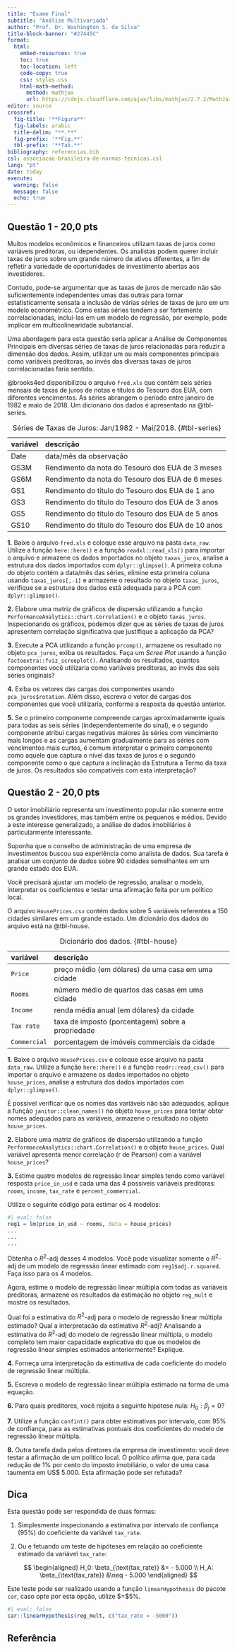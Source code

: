 ```yaml
---
title: "Exame Final"
subtitle: "Análise Multivariada"
author: "Prof. Dr. Washington S. da Silva"
title-block-banner: "#27445C"
format:
  html:
    embed-resources: true
    toc: true
    toc-location: left
    code-copy: true
    css: styles.css
    html-math-method: 
      method: mathjax
      url: https://cdnjs.cloudflare.com/ajax/libs/mathjax/2.7.2/MathJax.js?config=TeX-AMS-MML_HTMLorMML
editor: source
crossref:
  fig-title: '**Figura**'
  fig-labels: arabic
  title-delim: "**.**"
  fig-prefix: '**Fig.**'
  tbl-prefix: '**Tab.**'
bibliography: referencias.bib
csl: associacao-brasileira-de-normas-tecnicas.csl
lang: "pt"
date: today
execute: 
  warning: false
  message: false
  echo: true
---
```



## Questão 1 - 20,0 pts

Muitos modelos econômicos e financeiros utilizam taxas de juros como variáveis preditoras, ou idependentes. Os analistas podem querer incluir taxas de juros sobre um grande número de ativos diferentes, a fim de refletir a variedade de oportunidades de investimento abertas aos investidores.

Contudo, pode-se argumentar que as taxas de juros de mercado não são suficientemente independentes umas das outras para tornar estatisticamente 
sensata a inclusão de várias séries de taxas de juro em um modelo econométrico. Como estas séries tendem a ser fortemente correlacionadas, incluí-las em um 
modelo de regressão, por exemplo, pode implicar em multicolinearidade 
substancial.

Uma abordagem para esta questão seria aplicar a Análise de Componentes 
Principais em diversas séries de taxas de juros relacionadas 
para reduzir a dimensão dos dados. Assim, utilizar um ou mais 
componentes principais como variáveis preditoras, ao invés das diversas 
taxas de juros correlacionadas faria sentido.

@brooks4ed disponibilizou o arquivo `fred.xls` que contém seis séries mensais 
de taxas de juros de notas e títulos do Tesouro dos EUA,  com diferentes vencimentos. As séries abrangem o período entre janeiro de 1982 e maio de 
2018. Um dicionário dos dados é apresentado na @tbl-series.

| variável | descrição                                          |
| :------- | :------------------------------------------------- |
| Date     | data/mês da observação                             |
| GS3M     | Rendimento da nota do Tesouro dos EUA de 3 meses   |
| GS6M     | Rendimento da nota do Tesouro dos EUA de 6 meses   |
| GS1      | Rendimento do título do Tesouro dos EUA de 1 ano   |
| GS3      | Rendimento do título do Tesouro dos EUA de 3 anos  |
| GS5      | Rendimento do título do Tesouro dos EUA de 5 anos  |
| GS10     | Rendimento do título do Tesouro dos EUA de 10 anos |
: Séries de Taxas de Juros: Jan/1982 - Mai/2018. {#tbl-series}


**1.** Baixe o arquivo `fred.xls` e coloque esse arquivo na pasta 
`data_raw`. Utilize a função `here::here()` e a função 
`readxl::read_xls()` para importar o arquivo e armazene os dados 
importados no objeto `taxas_juros`, analise a estrutura dos 
dados importados com `dplyr::glimpse()`. A primeira coluna 
do objeto contém a data/mês das séries, elimine esta 
primeira coluna usando `taxas_juros[,-1]` e armazene o 
resultado no objeto `taxas_juros`, verifique se a estrutura 
dos dados está adequada para a PCA com `dplyr::glimpse()`.


**2.** Elabore uma matriz de gráficos de dispersão utilizando a função `PerformanceAnalytics::chart.Correlation()` e o objeto `taxas_juros`. Inspecionando os gráficos, podemos dizer que as séries de taxas de juros apresentem correlação significativa que justifique a aplicação da PCA? 


**3.** Execute a PCA utilizando a função `prcomp()`, armazene os 
resultado no objeto `pca_juros`, exiba os resultados. Faça um 
*Scree Plot* usando a função `factoextra::fviz_screeplot()`. Analisando 
os resultados, quantos componentes você utilizaria como 
variáveis preditoras, ao invés das seis séries originais?


**4.** Exiba os vetores das cargas dos componentes usando `pca_juros$rotation`. 
Além disso, escreva o vetor de cargas dos componentes que você utilizaria, conforme a resposta da questão anterior.


**5.** Se o primeiro componente compreende cargas aproximadamente iguais 
para todas as seis séries (independentemente do sinal), e o segundo componente 
atribui cargas negativas maiores às séries com vencimento mais longos e as 
cargas aumentam gradualmente para as séries com vencimentos mais curtos, é 
comum interpretar o primeiro componente como aquele que captura o nível das 
taxas de juros e o segundo componente como o que captura a inclinação da 
Estrutura a Termo da taxa de juros. Os resultados são compatíveis com esta 
interpretação?



## Questão 2 - 20,0 pts

O setor imobiliário representa um investimento popular não somente entre os 
grandes investidores, mas também entre os pequenos e médios. Devido a este 
interesse generalizado, a análise de dados imobiliários é particularmente 
interessante.

Suponha que o conselho de administração de uma empresa de investimentos 
buscou sua experiência como analista de dados. Sua tarefa é analisar 
um conjunto de dados sobre 90 cidades semelhantes em um grande estado dos 
EUA. 

Você precisará ajustar um modelo de regressão, analisar o modelo, 
interpretar os coeficientes e testar uma afirmação feita por um político 
local. 

O arquivo `HousePrices.csv` contém dados sobre 5 variáveis referentes a 150 
cidades similares em um grande estado. Um dicionário dos dados do 
arquivo está na @tbl-house.

| variável      | descrição                                          |
| :------------ | :------------------------------------------------- |
| `Price`       | preço médio (em dólares) de uma casa em uma cidade |
| `Rooms`       | número médio de quartos das casas em uma cidade    |
| `Income`      | renda média anual (em dólares) da cidade           |
| `Tax rate`    | taxa de imposto (porcentagem) sobre a propriedade  |
| `Commercial`  | porcentagem de imóveis commerciais da cidade       |
: Dicionário dos dados. {#tbl-house}

**1.** Baixe o arquivo `HousePrices.csv` e coloque esse arquivo na pasta 
`data_raw`. Utilize a função `here::here()` e a função 
`readr::read_csv()` para importar o arquivo e armazene os dados 
importados no objeto `house_prices`, analise a estrutura dos 
dados importados com `dplyr::glimpse()`.


É possível verificar que os nomes das variáveis não são adequados, aplique 
a função `janitor::clean_names()` no objeto `house_prices` para tentar 
obter nomes adequados para as variáveis, armazene o resultado no 
objeto `house_prices`. 


**2.** Elabore uma matriz de gráficos de dispersão utilizando a função `PerformanceAnalytics::chart.Correlation()` e o objeto `house_prices`. 
Qual variável apresenta menor correlação (r de Pearson) com a variável 
`house_prices`?


**3.** Estime quatro modelos de regressão linear simples tendo como 
variável resposta `price_in_usd` e cada uma das 4 possíveis 
variáveis preditoras: `rooms`, `income`, `tax_rate` e `percent_commercial`.

Utilize o seguinte código para estimar os 4 modelos:

```r
#| eval: false
reg1 = lm(price_in_usd ~ rooms, data = house_prices) 
...
...
...
```

Obtenha o $R^2$-adj desses 4 modelos. Você pode visualizar somente 
o $R^2$-adj de um modelo de regressão linear estimado com `reg1$adj.r.squared`. 
Faça isso para os 4 modelos.

Agora, estime o modelo de regressão linear múltipla com todas as 
variáveis preditoras, armazene os resultados da estimação no objeto `reg_mult`
e mostre os resultados.

Qual foi a estimativa do $R^2$-adj para o modelo de regressão linear 
múltipla estimado? Qual a interpretacão da estimativa $R^2$-adj? 
Analisando a estimativa do $R^2$-adj do modelo de regressão linear múltipla, 
o modelo completo tem maior capacidade explicativa do que os modelos 
de regressão linear simples estimados anteriormente? Explique.


**4.** Forneça uma interpretação da estimativa de cada coeficiente do modelo 
de regressão linear múltipla.


**5.** Escreva o modelo de regressão linear múltipla estimado na forma de 
uma equação.


**6.** Para quais preditores, você rejeita a seguinte hipótese 
nula: $H_0: \beta_j = 0$?


**7.** Utilize a função `confint()` para obter estimativas por intervalo, 
com 95% de confiança, para as estimativas pontuais dos coeficientes do modelo 
de regressão linear múltipla. 


**8.** Outra tarefa dada pelos diretores da empresa de investimento: 
você deve testar a afirmação de um político local. O político afirma que, 
para cada redução de 1% por cento do imposto imobiliário, o valor de uma 
casa taumenta em US\$ 5.000. Esta afirmação pode ser refutada? 

::: {.callout-tip}
## Dica

Esta questão pode ser respondida de duas formas:

1. Simplesmente inspecionando a estimativa por intervalo de confiança (95%) do coeficiente da variável `tax_rate`.

2. Ou e
fetuando um teste de hipóteses em relação ao coeficiente 
estimado da variável `tax_rate`:

$$
\begin{aligned}
H_0: \beta_{\text{tax_rate}} &= - 5.000 \\
H_A: \beta_{\text{tax_rate}} &\neq - 5.000
\end{aligned}
$$

Este teste pode ser realizado usando a função `linearHypothesis` do pacote 
`car`, caso opte por esta opção, utilize $\alpha=$5%.

```r
#| eval: false
car::linearHypothesis(reg_mult, c("tax_rate = -5000"))
```

:::


## Referência

::: {#refs}
:::










